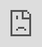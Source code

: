 ```yaml
---
title: "Show limited respect"
author: "Yusup"
date: "2023-12-21"
categories: [thoughts]
toc: true
execute:
  warning: true
  error: true
  debug: true
---
```


# Show limited respect

Lately I've listened to the Audiobook "Elon Musk" by Walter Isaacson.

Here are a few things I've learned from the book.

1. question everything, every requirement, especially the smart people, because they are not challenged enough.
2. delete unnecessary steps, if you are not adding back 10% after deletion, you are not deleting enough.
3. simplify the process
4. optimize cycle performance
5. automate everything
6. risk appetite, he has a high risk appetite, he is willing to take risks, and he is willing to fail.
7. only thing you should respect is the laws of physics, everything else is just a recommendation.

He has a unique way dealing with the external environment, and he has clear set of visions and goals from the get go, which is something I might lost along the way.

Could you ask yourself when was the last time you were passionate about something and you made conscious effort to pursue it?

> I don't wanna be a product of my environment. I want my environment to be a product of me. - Frank Costello, The Departed

By in large we live in hierarchical structures, and structure has its own rules and its inertia.

At every social structural level, you are requested & demanded to act certain way. These are the "rules".

Only few few few of the people can remind you that you should follow your own dreams and your own rules.

Honestly, I've forgotten the last big thing I've wanted to achieve. I was forged to become someone else.

The joy and the passion of the pursuit of your dream is the most important thing in your life.

No amount of "deep work" or heavily structured "productivity" hacks can replace the joy of the pursuit of your dream.

Don't lose dreams, not to the environment you are in, not to the people you are with, not to the rules you are following.

I think, in simpler terms, show more respect to yourself and your dreams, and show limited respect to the environment you are in.


```{=html}
  <iframe
    src="https://customer-xyomvvsceqirni02.cloudflarestream.com/d3a6fa47e843bd528047320f61f4047a/iframe?poster=https%3A%2F%2Fcustomer-xyomvvsceqirni02.cloudflarestream.com%2Fd3a6fa47e843bd528047320f61f4047a%2Fthumbnails%2Fthumbnail.jpg%3Ftime%3D%26height%3D600"
    style="border: none; position: absolute; top: 0; left: 0; height: 100%; width: 100%;"
    allow="accelerometer; gyroscope; autoplay; encrypted-media; picture-in-picture;"
    allowfullscreen="true"
  ></iframe>
```
